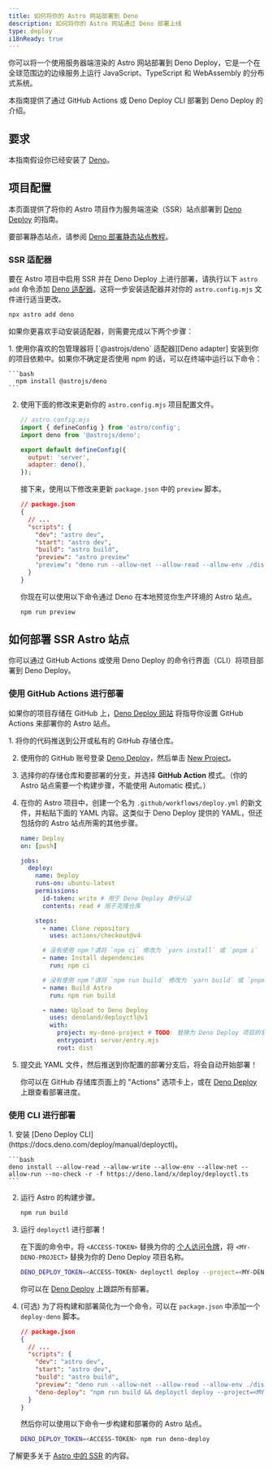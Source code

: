 ```yaml
---
title: 如何将你的 Astro 网站部署到 Deno
description: 如何将你的 Astro 网站通过 Deno 部署上线
type: deploy
i18nReady: true
---
```


你可以将一个使用服务器端渲染的 Astro 网站部署到 Deno Deploy，它是一个在全球范围边的边缘服务上运行 JavaScript、TypeScript 和 WebAssembly 的分布式系统。

本指南提供了通过 GitHub Actions 或 Deno Deploy CLI 部署到 Deno Deploy 的介绍。

## 要求

本指南假设你已经安装了 [Deno](https://deno.com/)。

## 项目配置

本页面提供了将你的 Astro 项目作为服务端渲染（SSR）站点部署到 [Deno Deploy](https://deno.com/deploy) 的指南。

要部署静态站点，请参阅 [Deno 部署静态站点教程](https://docs.deno.com/deploy/tutorials/static-site)。

### SSR 适配器

要在 Astro 项目中启用 SSR 并在 Deno Deploy 上进行部署，请执行以下 `astro add` 命令添加 [Deno 适配器][Deno adapter]。这将一步安装适配器并对你的 `astro.config.mjs` 文件进行适当更改。

```bash
npx astro add deno
```

如果你更喜欢手动安装适配器，则需要完成以下两个步骤：

<Steps>
1. 使用你喜欢的包管理器将 [`@astrojs/deno` 适配器][Deno adapter] 安装到你的项目依赖中。如果你不确定是否使用 npm 的话，可以在终端中运行以下命令：

    ```bash
      npm install @astrojs/deno
    ```

2. 使用下面的修改来更新你的 `astro.config.mjs` 项目配置文件。

    ```js ins={3,6-7}
    // astro.config.mjs
    import { defineConfig } from 'astro/config';
    import deno from '@astrojs/deno';

    export default defineConfig({
      output: 'server',
      adapter: deno(),
    });
    ```

    接下来，使用以下修改来更新 `package.json` 中的 `preview` 脚本。

    ```json del={8} ins={9}
    // package.json
    {
      // ...
      "scripts": {
        "dev": "astro dev",
        "start": "astro dev",
        "build": "astro build",
        "preview": "astro preview"
        "preview": "deno run --allow-net --allow-read --allow-env ./dist/server/entry.mjs"
      }
    }
    ```
    
    你现在可以使用以下命令通过 Deno 在本地预览你生产环境的 Astro 站点。

    ```bash
    npm run preview
    ```
</Steps>

## 如何部署 SSR Astro 站点

你可以通过 GitHub Actions 或使用 Deno Deploy 的命令行界面（CLI）将项目部署到 Deno Deploy。

### 使用 GitHub Actions 进行部署

如果你的项目存储在 GitHub 上，[Deno Deploy 网站](https://dash.deno.com/) 将指导你设置 GitHub Actions 来部署你的 Astro 站点。

<Steps>
1. 将你的代码推送到公开或私有的 GitHub 存储仓库。

2. 使用你的 GitHub 账号登录 [Deno Deploy](https://dash.deno.com/)，然后单击 [New Project](https://dash.deno.com)。

3. 选择你的存储仓库和要部署的分支，并选择 **GitHub Action** 模式。（你的 Astro 站点需要一个构建步骤，不能使用 Automatic 模式。）

4. 在你的 Astro 项目中，创建一个名为 `.github/workflows/deploy.yml` 的新文件，并粘贴下面的 YAML 内容。这类似于 Deno Deploy 提供的 YAML，但还包括你的 Astro 站点所需的其他步骤。

    ```yaml
    name: Deploy
    on: [push]

    jobs:
      deploy:
        name: Deploy
        runs-on: ubuntu-latest
        permissions:
          id-token: write # 用于 Deno Deploy 身份认证
          contents: read # 用于克隆仓库

        steps:
          - name: Clone repository
            uses: actions/checkout@v4

          # 没有使用 npm？请将 `npm ci` 修改为 `yarn install` 或 `pnpm i`
          - name: Install dependencies
            run: npm ci

          # 没有使用 npm？请将 `npm run build` 修改为 `yarn build` 或 `pnpm run build`
          - name: Build Astro
            run: npm run build

          - name: Upload to Deno Deploy
            uses: denoland/deployctl@v1
            with:
              project: my-deno-project # TODO: 替换为 Deno Deploy 项目的名称
              entrypoint: server/entry.mjs
              root: dist
    ```

5. 提交此 YAML 文件，然后推送到你配置的部署分支后，将会自动开始部署！

   你可以在 GitHub 存储库页面上的 "Actions" 选项卡上，或在 [Deno Deploy](https://dash.deno.com) 上跟查看部署进度。
</Steps>

### 使用 CLI 进行部署

<Steps>
1. 安装 [Deno Deploy CLI](https://docs.deno.com/deploy/manual/deployctl)。

    ```bash
    deno install --allow-read --allow-write --allow-env --allow-net --allow-run --no-check -r -f https://deno.land/x/deploy/deployctl.ts
    ```

2. 运行 Astro 的构建步骤。

    ```bash
    npm run build
    ```

3. 运行 `deployctl` 进行部署！

   在下面的命令中，将 `<ACCESS-TOKEN>` 替换为你的 [个人访问令牌](https://dash.deno.com/account#access-tokens)，将 `<MY-DENO-PROJECT>` 替换为你的 Deno Deploy 项目名称。

    ```bash
    DENO_DEPLOY_TOKEN=<ACCESS-TOKEN> deployctl deploy --project=<MY-DENO-PROJECT> --no-static --include=./dist ./dist/server/entry.mjs
    ```

    你可以在 [Deno Deploy](https://dash.deno.com) 上跟踪所有部署。

4. (可选) 为了将构建和部署简化为一个命令，可以在 `package.json` 中添加一个 `deploy-deno` 脚本。

    ```json ins={9}
    // package.json
    {
      // ...
      "scripts": {
        "dev": "astro dev",
        "start": "astro dev",
        "build": "astro build",
        "preview": "deno run --allow-net --allow-read --allow-env ./dist/server/entry.mjs",
        "deno-deploy": "npm run build && deployctl deploy --project=<MY-DENO-PROJECT> --no-static --include=./dist ./dist/server/entry.mjs"
      }
    }
    ```

    然后你可以使用以下命令一步构建和部署你的 Astro 站点。

    ```bash
    DENO_DEPLOY_TOKEN=<ACCESS-TOKEN> npm run deno-deploy
    ```
</Steps>

<ReadMore>了解更多关于 [Astro 中的 SSR](/zh-cn/guides/server-side-rendering/) 的内容。</ReadMore>

[Deno adapter]: https://github.com/denoland/deno-astro-adapter
